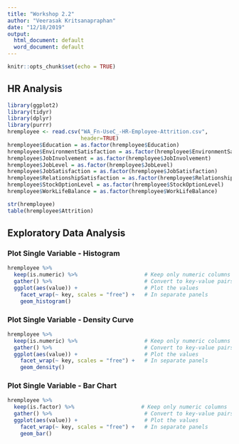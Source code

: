 ```yaml
---
title: "Workshop 2.2"
author: "Veerasak Kritsanapraphan"
date: "12/18/2019"
output:
  html_document: default
  word_document: default
---
```


```r
knitr::opts_chunk$set(echo = TRUE)
```

## HR Analysis

```r
library(ggplot2)
library(tidyr)
library(dplyr)
library(purrr)
hremployee <- read.csv("WA_Fn-UseC_-HR-Employee-Attrition.csv", 
                       header=TRUE)
hremployee$Education = as.factor(hremployee$Education)
hremployee$EnvironmentSatisfaction = as.factor(hremployee$EnvironmentSatisfaction)
hremployee$JobInvolvement = as.factor(hremployee$JobInvolvement)
hremployee$JobLevel = as.factor(hremployee$JobLevel)
hremployee$JobSatisfaction = as.factor(hremployee$JobSatisfaction)
hremployee$RelationshipSatisfaction = as.factor(hremployee$RelationshipSatisfaction)
hremployee$StockOptionLevel = as.factor(hremployee$StockOptionLevel)
hremployee$WorkLifeBalance = as.factor(hremployee$WorkLifeBalance)

str(hremployee)
table(hremployee$Attrition)

```

## Exploratory Data Analysis

### Plot Single Variable - Histogram
```r
hremployee %>%
  keep(is.numeric) %>%                     # Keep only numeric columns
  gather() %>%                             # Convert to key-value pairs
  ggplot(aes(value)) +                     # Plot the values
    facet_wrap(~ key, scales = "free") +   # In separate panels
    geom_histogram() 
```

### Plot Single Variable - Density Curve
```r
hremployee %>%
  keep(is.numeric) %>%                     # Keep only numeric columns
  gather() %>%                             # Convert to key-value pairs
  ggplot(aes(value)) +                     # Plot the values
    facet_wrap(~ key, scales = "free") +   # In separate panels
    geom_density() 
```

### Plot Single Variable - Bar Chart
```r
hremployee %>%
  keep(is.factor) %>%                     # Keep only numeric columns
  gather() %>%                             # Convert to key-value pairs
  ggplot(aes(value)) +                     # Plot the values
    facet_wrap(~ key, scales = "free") +   # In separate panels
    geom_bar() 
```
